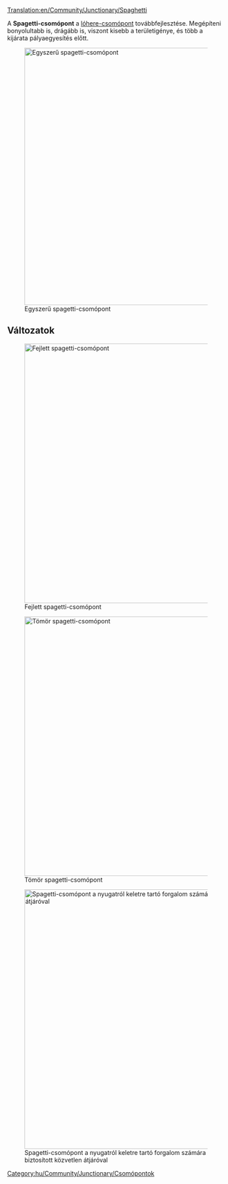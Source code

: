 [[Translation:en/Community/Junctionary/Spaghetti]]

{{hu/Community/Junctionary/Csomópontmenü}}
A '''Spagetti-csomópont''' a [[hu/Community/Junctionary/Csomópont/Lóhere|lóhere-csomópont]] továbbfejlesztése. Megépíteni bonyolultabb is, drágább is, viszont kisebb a területigénye, és több a kijárata pályaegyesítés előtt.

[[File:en/Community/Junctionary/Spaghetti.png|none|thumb|595px|Egyszerű spagetti-csomópont]]

{{hu/Community/Junctionary/Csomópontok tulajdonságai|Drága|3|1|0|1|1|0|1|0|0|2|0||Vonat lerobbanása csak egy tengely balra kanyarodó forgalmára hat.|
*Sok vonat egyidejű kezelésére képes.
*A négy főirányból kettőben U-fordulóként is működik.
*Komoly területigénye van.
*Egyik tengelye mentén a vonatok pályája egyesül, mielőtt szétosztása kerülne.
*Úgy építsd meg, hogy a leghosszabb vonatod teljesen elférjen az egyik kanyarodó pályán anélkül, hogy a fővonal forgalmát akadályozná.
*Terület: 16 x 16
}}

==Változatok==
[[File:en/Community/Junctionary/Spaghetti 2.png|none|thumb|600px|Fejlett spagetti-csomópont]]

[[File:en/Community/Junctionary/Spaghetti compact.jpeg|none|thumb|600px|Tömör spagetti-csomópont]]

[[File:en/Community/Junctionary/Altered spaghetti.png|none|thumb|600px|Spagetti-csomópont a nyugatról keletre tartó forgalom számára biztosított közvetlen átjáróval]]

[[Category:hu/Community/Junctionary/Csomópontok]]